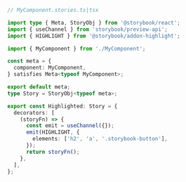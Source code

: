```ts
// MyComponent.stories.ts|tsx

import type { Meta, StoryObj } from '@storybook/react';
import { useChannel } from 'storybook/preview-api';
import { HIGHLIGHT } from '@storybook/addon-highlight';

import { MyComponent } from './MyComponent';

const meta = {
  component: MyComponent,
} satisfies Meta<typeof MyComponent>;

export default meta;
type Story = StoryObj<typeof meta>;

export const Highlighted: Story = {
  decorators: [
    (storyFn) => {
      const emit = useChannel({});
      emit(HIGHLIGHT, {
        elements: ['h2', 'a', '.storybook-button'],
      });
      return storyFn();
    },
  ],
};
```
